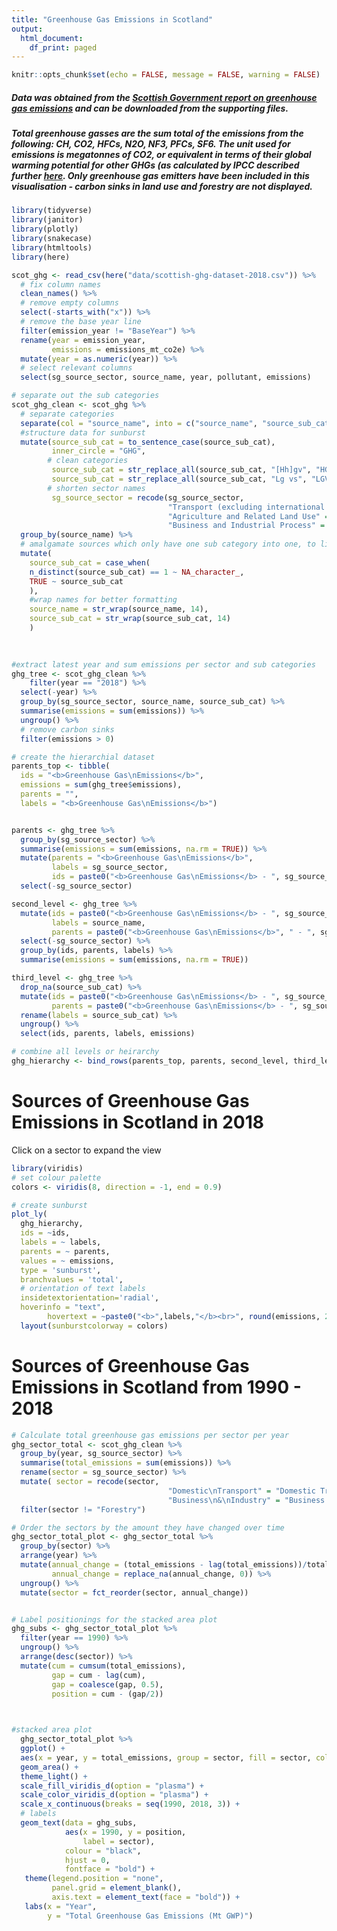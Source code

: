 ```yaml
---
title: "Greenhouse Gas Emissions in Scotland"
output:
  html_document:
    df_print: paged
---
```



```r
knitr::opts_chunk$set(echo = FALSE, message = FALSE, warning = FALSE)
```


##### Data was obtained from the [Scottish Government report on greenhouse gas emissions ]("https://www.gov.scot/publications/scottish-greenhouse-gas-emissions-2018/") and can be downloaded from the supporting files. 

  
##### Total greenhouse gasses are the sum total of the emissions from the following: CH, CO2, HFCs, N2O, NF3, PFCs, SF6. The unit used for emissions is megatonnes of CO2, or equivalent in terms of their global warming potential for other GHGs (as calculated by IPCC described further [here]("https://www.ghgprotocol.org/sites/default/files/ghgp/Global-Warming-Potential-Values%20%28Feb%2016%202016%29_1.pdf"). Only greenhouse gas emitters have been included in this visualisation - carbon sinks in land use and forestry are not displayed. 



```r
library(tidyverse)
library(janitor)
library(plotly)
library(snakecase)
library(htmltools)
library(here)
```



```r
scot_ghg <- read_csv(here("data/scottish-ghg-dataset-2018.csv")) %>%
  # fix column names
  clean_names() %>%
  # remove empty columns
  select(-starts_with("x")) %>%
  # remove the base year line
  filter(emission_year != "BaseYear") %>%
  rename(year = emission_year, 
         emissions = emissions_mt_co2e) %>%
  mutate(year = as.numeric(year)) %>%
  # select relevant columns
  select(sg_source_sector, source_name, year, pollutant, emissions)
```



```r
# separate out the sub categories 
scot_ghg_clean <- scot_ghg %>%
  # separate categories
  separate(col = "source_name", into = c("source_name", "source_sub_cat"), sep = " - ") %>% 
  #structure data for sunburst
  mutate(source_sub_cat = to_sentence_case(source_sub_cat),
         inner_circle = "GHG",
        # clean categories
         source_sub_cat = str_replace_all(source_sub_cat, "[Hh]gv", "HGV"),
         source_sub_cat = str_replace_all(source_sub_cat, "Lg vs", "LGVs"),
        # shorten sector names
         sg_source_sector = recode(sg_source_sector, 
                                   "Transport (excluding international aviation and shipping)" = "Domestic\nTransport",
                                   "Agriculture and Related Land Use" = "Agriculture",
                                   "Business and Industrial Process" = "Business\n&\nIndustry")) %>%
  group_by(source_name) %>%
  # amalgamate sources which only have one sub category into one, to limit the number of off shoots on sunburst
  mutate(
    source_sub_cat = case_when(
    n_distinct(source_sub_cat) == 1 ~ NA_character_,
    TRUE ~ source_sub_cat
    ),
    #wrap names for better formatting
    source_name = str_wrap(source_name, 14),
    source_sub_cat = str_wrap(source_sub_cat, 14)
    )
    
  
```



```r

#extract latest year and sum emissions per sector and sub categories
ghg_tree <- scot_ghg_clean %>%
    filter(year == "2018") %>%
  select(-year) %>%
  group_by(sg_source_sector, source_name, source_sub_cat) %>%
  summarise(emissions = sum(emissions)) %>%
  ungroup() %>%
  # remove carbon sinks
  filter(emissions > 0)

# create the hierarchial dataset
parents_top <- tibble(
  ids = "<b>Greenhouse Gas\nEmissions</b>",
  emissions = sum(ghg_tree$emissions),
  parents = "",
  labels = "<b>Greenhouse Gas\nEmissions</b>")


parents <- ghg_tree %>%
  group_by(sg_source_sector) %>%
  summarise(emissions = sum(emissions, na.rm = TRUE)) %>%
  mutate(parents = "<b>Greenhouse Gas\nEmissions</b>",
         labels = sg_source_sector,
         ids = paste0("<b>Greenhouse Gas\nEmissions</b> - ", sg_source_sector)) %>%
  select(-sg_source_sector)

second_level <- ghg_tree %>%
  mutate(ids = paste0("<b>Greenhouse Gas\nEmissions</b> - ", sg_source_sector, " - ", source_name),
         labels = source_name,
         parents = paste0("<b>Greenhouse Gas\nEmissions</b>", " - ", sg_source_sector)) %>%
  select(-sg_source_sector) %>%
  group_by(ids, parents, labels) %>%
  summarise(emissions = sum(emissions, na.rm = TRUE))

third_level <- ghg_tree %>%
  drop_na(source_sub_cat) %>%
  mutate(ids = paste0("<b>Greenhouse Gas\nEmissions</b> - ", sg_source_sector, " - ", source_name, " - ", source_sub_cat),
         parents = paste0("<b>Greenhouse Gas\nEmissions</b> - ", sg_source_sector, " - ", source_name)) %>%
  rename(labels = source_sub_cat) %>%
  ungroup() %>%
  select(ids, parents, labels, emissions)

# combine all levels or heirarchy
ghg_hierarchy <- bind_rows(parents_top, parents, second_level, third_level)
```

# Sources of Greenhouse Gas Emissions in Scotland in 2018
Click on a sector to expand the view

```r
library(viridis)
# set colour palette
colors <- viridis(8, direction = -1, end = 0.9)

# create sunburst
plot_ly(
  ghg_hierarchy,
  ids = ~ids,
  labels = ~ labels,
  parents = ~ parents,
  values = ~ emissions,
  type = 'sunburst',
  branchvalues = 'total',
  # orientation of text labels
  insidetextorientation='radial',
  hoverinfo = "text",
        hovertext = ~paste0("<b>",labels,"</b><br>", round(emissions, 2), " Mt")) %>%
  layout(sunburstcolorway = colors)


```



# Sources of Greenhouse Gas Emissions in Scotland from 1990 - 2018

```r

# Calculate total greenhouse gas emissions per sector per year
ghg_sector_total <- scot_ghg_clean %>%
  group_by(year, sg_source_sector) %>%
  summarise(total_emissions = sum(emissions)) %>%
  rename(sector = sg_source_sector) %>%
  mutate( sector = recode(sector, 
                                   "Domestic\nTransport" = "Domestic Transport",
                                   "Business\n&\nIndustry" = "Business & Industry")) %>%
  filter(sector != "Forestry")

# Order the sectors by the amount they have changed over time
ghg_sector_total_plot <- ghg_sector_total %>%
  group_by(sector) %>%
  arrange(year) %>%
  mutate(annual_change = (total_emissions - lag(total_emissions))/total_emissions,
         annual_change = replace_na(annual_change, 0)) %>%
  ungroup() %>%
  mutate(sector = fct_reorder(sector, annual_change))


# Label positionings for the stacked area plot
ghg_subs <- ghg_sector_total_plot %>%
  filter(year == 1990) %>%
  ungroup() %>%
  arrange(desc(sector)) %>%
  mutate(cum = cumsum(total_emissions),
         gap = cum - lag(cum),
         gap = coalesce(gap, 0.5),
         position = cum - (gap/2))
         


#stacked area plot
  ghg_sector_total_plot %>%
  ggplot() +
  aes(x = year, y = total_emissions, group = sector, fill = sector, colour = sector) +
  geom_area() +
  theme_light() +
  scale_fill_viridis_d(option = "plasma") +
  scale_color_viridis_d(option = "plasma") +
  scale_x_continuous(breaks = seq(1990, 2018, 3)) +
  # labels
  geom_text(data = ghg_subs,
            aes(x = 1990, y = position,
                label = sector),
            colour = "black",
            hjust = 0,
            fontface = "bold") +
   theme(legend.position = "none",
         panel.grid = element_blank(),
         axis.text = element_text(face = "bold")) +
   labs(x = "Year",
        y = "Total Greenhouse Gas Emissions (Mt GWP)")
 
```




